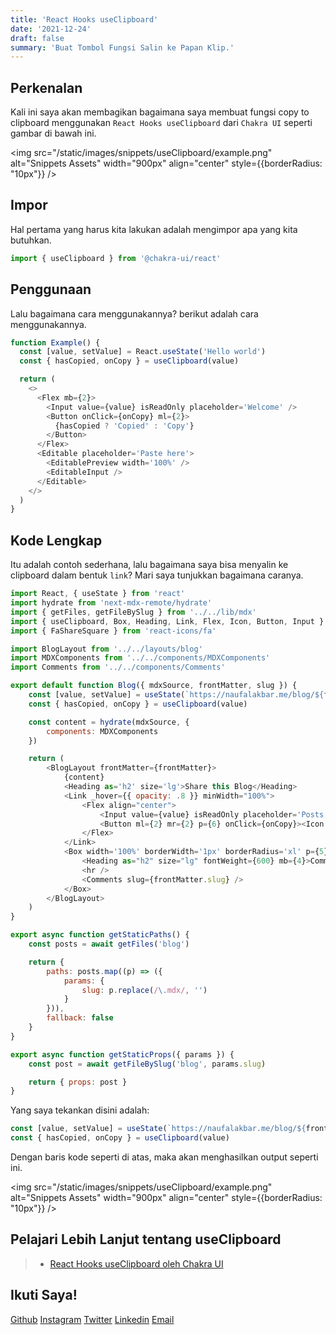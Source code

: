 ```yaml
---
title: 'React Hooks useClipboard'
date: '2021-12-24'
draft: false
summary: 'Buat Tombol Fungsi Salin ke Papan Klip.'
---
```


<TOCInline toc={props.toc} asDisclosure />

## Perkenalan

Kali ini saya akan membagikan bagaimana saya membuat fungsi copy to clipboard menggunakan `React Hooks useClipboard` dari `Chakra UI` seperti gambar di bawah ini.

<img src="/static/images/snippets/useClipboard/example.png" alt="Snippets Assets" width="900px" align="center" style={{borderRadius: "10px"}} />

## Impor

Hal pertama yang harus kita lakukan adalah mengimpor apa yang kita butuhkan.

```js
import { useClipboard } from '@chakra-ui/react'
```

## Penggunaan

Lalu bagaimana cara menggunakannya? berikut adalah cara menggunakannya.

```js
function Example() {
  const [value, setValue] = React.useState('Hello world')
  const { hasCopied, onCopy } = useClipboard(value)

  return (
    <>
      <Flex mb={2}>
        <Input value={value} isReadOnly placeholder='Welcome' />
        <Button onClick={onCopy} ml={2}>
          {hasCopied ? 'Copied' : 'Copy'}
        </Button>
      </Flex>
      <Editable placeholder='Paste here'>
        <EditablePreview width='100%' />
        <EditableInput />
      </Editable>
    </>
  )
}
```

## Kode Lengkap

Itu adalah contoh sederhana, lalu bagaimana saya bisa menyalin ke clipboard dalam bentuk `link`? Mari saya tunjukkan bagaimana caranya.

```js:pages/blog/[slug].js {12-13} showLineNumbers
import React, { useState } from 'react'
import hydrate from 'next-mdx-remote/hydrate'
import { getFiles, getFileBySlug } from '../../lib/mdx'
import { useClipboard, Box, Heading, Link, Flex, Icon, Button, Input } from '@chakra-ui/react'
import { FaShareSquare } from 'react-icons/fa'

import BlogLayout from '../../layouts/blog'
import MDXComponents from '../../components/MDXComponents'
import Comments from '../../components/Comments'

export default function Blog({ mdxSource, frontMatter, slug }) {
    const [value, setValue] = useState(`https://naufalakbar.me/blog/${frontMatter.slug}`)
    const { hasCopied, onCopy } = useClipboard(value)

    const content = hydrate(mdxSource, {
        components: MDXComponents
    })

    return (
        <BlogLayout frontMatter={frontMatter}>
            {content}
            <Heading as='h2' size='lg'>Share this Blog</Heading>
            <Link _hover={{ opacity: .8 }} minWidth="100%">
                <Flex align="center">
                    <Input value={value} isReadOnly placeholder='Posts Link' />
                    <Button ml={2} mr={2} p={6} onClick={onCopy}><Icon as={FaShareSquare} mr={2} /> {hasCopied ? 'Copied' : 'Share Link'}</Button>
                </Flex>
            </Link>
            <Box width='100%' borderWidth='1px' borderRadius='xl' p={5}>
                <Heading as="h2" size="lg" fontWeight={600} mb={4}>Comments</Heading>
                <hr />
                <Comments slug={frontMatter.slug} />
            </Box>
        </BlogLayout>
    )
}

export async function getStaticPaths() {
    const posts = await getFiles('blog')

    return {
        paths: posts.map((p) => ({
            params: {
                slug: p.replace(/\.mdx/, '')
            }
        })),
        fallback: false
    }
}

export async function getStaticProps({ params }) {
    const post = await getFileBySlug('blog', params.slug)

    return { props: post }
}
```

Yang saya tekankan disini adalah:

```js
const [value, setValue] = useState(`https://naufalakbar.me/blog/${frontMatter.slug}`)
const { hasCopied, onCopy } = useClipboard(value)
```

Dengan baris kode seperti di atas, maka akan menghasilkan output seperti ini.

<img src="/static/images/snippets/useClipboard/example.png" alt="Snippets Assets" width="900px" align="center" style={{borderRadius: "10px"}} />

## Pelajari Lebih Lanjut tentang useClipboard

> - [React Hooks useClipboard oleh Chakra UI](https://chakra-ui.com/docs/hooks/use-clipboard)

## Ikuti Saya!

[Github](https://www.github.com/nuflakbrr)
[Instagram](https://www.instagram.com/kbrnugroho)
[Twitter](https://www.twitter.com/nuflakbrr)
[Linkedin](https://www.linkedin.com/public-profile/in/nuflakbrr)
[Email](mailto:naufalakbar378@gmail.com)